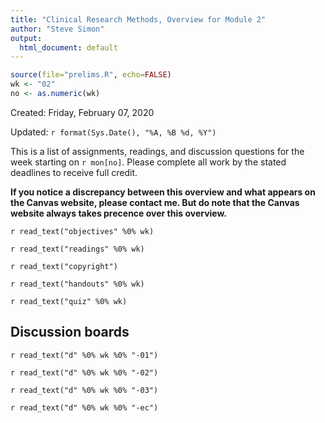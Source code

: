 ```yaml
---
title: "Clinical Research Methods, Overview for Module 2"
author: "Steve Simon"
output:
  html_document: default
---
```


```r
source(file="prelims.R", echo=FALSE)
wk <- "02"
no <- as.numeric(wk)
```

Created: Friday, February 07, 2020

Updated: `r format(Sys.Date(), "%A, %B %d, %Y")`

This is a list of assignments, readings, and discussion questions for the week starting on `r mon[no]`. Please complete all work by the stated deadlines to receive full credit.

**If you notice a discrepancy between this overview and what appears on the Canvas website, please contact me. But do note that the Canvas website always takes precence over this overview.**

`r read_text("objectives" %0% wk)`

`r read_text("readings" %0% wk)`

`r read_text("copyright")`

`r read_text("handouts" %0% wk)`

`r read_text("quiz" %0% wk)`

## Discussion boards

`r read_text("d" %0% wk %0% "-01")`

`r read_text("d" %0% wk %0% "-02")`

`r read_text("d" %0% wk %0% "-03")`

`r read_text("d" %0% wk %0% "-ec")`